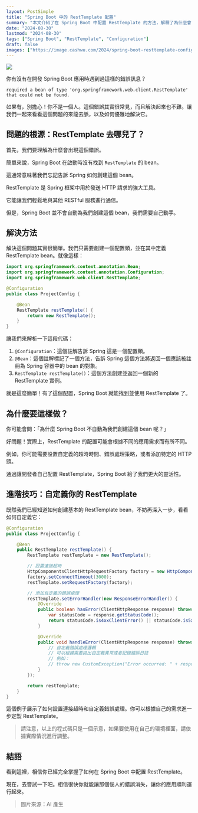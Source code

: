 ```yaml
---
layout: PostSimple
title: "Spring Boot 中的 RestTemplate 配置"
summary: "本文介紹了在 Spring Boot 中配置 RestTemplate 的方法，解釋了為什麼會出現 required a bean of type 'org.springframework.web.client.RestTemplate' that could not be found 錯誤，並提供了基本和進階的配置示例"
date: "2024-08-30"
lastmod: "2024-08-30"
tags: ["Spring Boot", "RestTemplate", "Configuration"]
draft: false
images: ["https://image.cashwu.com/2024/spring-boot-resttemplate-configuration/cover.webp"]
---
```


![](https://image.cashwu.com/2024/spring-boot-resttemplate-configuration/cover.webp)


你有沒有在開發 Spring Boot 應用時遇到過這樣的錯誤訊息？

```
required a bean of type 'org.springframework.web.client.RestTemplate' that could not be found.
```

如果有，別擔心！你不是一個人。這個錯誤其實很常見，而且解決起來也不難。讓我們一起來看看這個問題的來龍去脈，以及如何優雅地解決它。

## 問題的根源：RestTemplate 去哪兒了？

首先，我們要理解為什麼會出現這個錯誤。

簡單來說，Spring Boot 在啟動時沒有找到 `RestTemplate` 的 bean。

這通常意味著我們忘記告訴 Spring 如何創建這個 bean。

RestTemplate 是 Spring 框架中用於發送 HTTP 請求的強大工具。

它能讓我們輕鬆地與其他 RESTful 服務進行通信。

但是，Spring Boot 並不會自動為我們創建這個 bean，我們需要自己動手。

## 解決方法

解決這個問題其實很簡單。我們只需要創建一個配置類，並在其中定義 RestTemplate bean。就像這樣：

```java
import org.springframework.context.annotation.Bean;
import org.springframework.context.annotation.Configuration;
import org.springframework.web.client.RestTemplate;

@Configuration
public class ProjectConfig {

    @Bean
    RestTemplate restTemplate() {
        return new RestTemplate();
    }
}
```

讓我們來解析一下這段代碼：

1. `@Configuration`：這個註解告訴 Spring 這是一個配置類。
2. `@Bean`：這個註解標記了一個方法，告訴 Spring 這個方法將返回一個應該被註冊為 Spring 容器中的 bean 的對象。
3. `RestTemplate restTemplate()`：這個方法創建並返回一個新的 RestTemplate 實例。

就是這麼簡單！有了這個配置，Spring Boot 就能找到並使用 RestTemplate 了。

## 為什麼要這樣做？

你可能會問：「為什麼 Spring Boot 不自動為我們創建這個 bean 呢？」

好問題！實際上，RestTemplate 的配置可能會根據不同的應用需求而有所不同。

例如，你可能需要設置自定義的超時時間、錯誤處理策略，或者添加特定的 HTTP 頭。

通過讓開發者自己配置 RestTemplate，Spring Boot 給了我們更大的靈活性。

## 進階技巧：自定義你的 RestTemplate

既然我們已經知道如何創建基本的 RestTemplate bean，不妨再深入一步，看看如何自定義它：

```java
@Configuration
public class ProjectConfig {

    @Bean
    public RestTemplate restTemplate() {
        RestTemplate restTemplate = new RestTemplate();

        // 設置連接超時
        HttpComponentsClientHttpRequestFactory factory = new HttpComponentsClientHttpRequestFactory();
        factory.setConnectTimeout(3000);
        restTemplate.setRequestFactory(factory);

        // 添加自定義的錯誤處理
        restTemplate.setErrorHandler(new ResponseErrorHandler() {
            @Override
            public boolean hasError(ClientHttpResponse response) throws IOException {
                var statusCode = response.getStatusCode();
                return statusCode.is4xxClientError() || statusCode.is5xxServerError();
            }

            @Override
            public void handleError(ClientHttpResponse response) throws IOException {
                // 自定義錯誤處理邏輯
                // 可以根據需要拋出自定義異常或者記錄錯誤日誌
                // 例如：
                // throw new CustomException("Error occurred: " + response.getStatusCode());
            }
        });

        return restTemplate;
    }
}
```

這個例子展示了如何設置連接超時和自定義錯誤處理。你可以根據自己的需求進一步定製 RestTemplate。

> 請注意，以上的程式碼只是一個示意，如果要使用在自己的環境裡面，請依據實際情況進行調整。

## 結語

看到這裡，相信你已經完全掌握了如何在 Spring Boot 中配置 RestTemplate。

現在，去嘗試一下吧。相信很快你就能讓那個惱人的錯誤消失，讓你的應用順利運行起來。


> 圖片來源：AI 產生